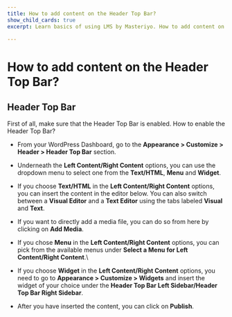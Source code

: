 ---
title: How to add content on the Header Top Bar?
show_child_cards: true
excerpt: Learn basics of using LMS by Masteriyo. How to add content on the Header Top Bar.

---

# How to add content on the Header Top Bar?

## Header Top Bar

First of all, make sure that the Header Top Bar is enabled. How to enable the Header Top Bar?

- From your WordPress Dashboard, go to the **Appearance > Customize > Header > Header Top Bar** section.

- Underneath the **Left Content/Right Content** options, you can use the dropdown menu to select one from the **Text/HTML**, **Menu** and **Widget**.

- If you choose **Text/HTML** in the **Left Content/Right Content** options, you can insert the content in the editor below. You can also switch between a **Visual Editor** and a **Text Editor** using the tabs labeled **Visual** and **Text**.

- If you want to directly add a media file, you can do so from here by clicking on **Add Media**.


- If you chose **Menu** in the **Left Content/Right Content** options, you can pick from the available menus under **Select a Menu for Left Content/Right Content**.\

- If you choose **Widget** in the **Left Content/Right Content** options, you need to go to **Appearance > Customize > Widgets** and insert the widget of your choice under the **Header Top Bar Left Sidebar/Header Top Bar Right Sidebar**.

- After you have inserted the content, you can click on **Publish**.